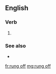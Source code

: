 ==English==

===Verb===
{{head|en|past participle}}

# {{past participle of|ring off|lang=en|nocat=1}}

===See also===
* {{l|en|rang off}}

[[fr:rung off]]
[[mg:rung off]]
